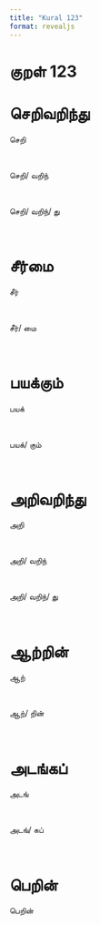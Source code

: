 ```yaml
---
title: "Kural 123"
format: revealjs
---
```


# குறள் 123

# செறிவறிந்து

:::: {.incremental}

::: {.fragment}


  செறி

:::

<br>

::: {.fragment}


  செறி/&nbsp;வறிந்

:::

<br>

::: {.fragment}


  செறி/&nbsp;வறிந்/&nbsp;து

:::

<br>

::::

# சீர்மை

:::: {.incremental}

::: {.fragment}


  சீர்

:::

<br>

::: {.fragment}


  சீர்/&nbsp;மை

:::

<br>

::::

# பயக்கும்

:::: {.incremental}

::: {.fragment}


  பயக்

:::

<br>

::: {.fragment}


  பயக்/&nbsp;கும்

:::

<br>

::::

# அறிவறிந்து

:::: {.incremental}

::: {.fragment}


  அறி

:::

<br>

::: {.fragment}


  அறி/&nbsp;வறிந்

:::

<br>

::: {.fragment}


  அறி/&nbsp;வறிந்/&nbsp;து

:::

<br>

::::

# ஆற்றின்

:::: {.incremental}

::: {.fragment}


  ஆற்

:::

<br>

::: {.fragment}


  ஆற்/&nbsp;றின்

:::

<br>

::::

# அடங்கப்

:::: {.incremental}

::: {.fragment}


  அடங்

:::

<br>

::: {.fragment}


  அடங்/&nbsp;கப்

:::

<br>

::::

# பெறின்

:::: {.incremental}

::: {.fragment}


  பெறின்

:::

<br>

::::
